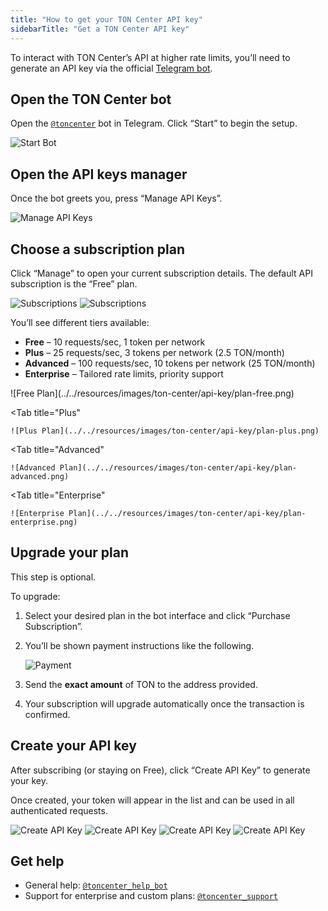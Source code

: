 ```yaml
---
title: "How to get your TON Center API key"
sidebarTitle: "Get a TON Center API key"
---
```


To interact with TON Center’s API at higher rate limits, you’ll need to generate an API key via the official [Telegram bot](https://t.me/toncenter).

## Open the TON Center bot

Open the [`@toncenter`](https://t.me/toncenter) bot in Telegram. Click “Start” to begin the setup.

![Start Bot](../../resources/images/ton-center/api-key/start-bot.png)

## Open the API keys manager

Once the bot greets you, press “Manage API Keys”.

![Manage API Keys](../../resources/images/ton-center/api-key/manage-api-keys.png)

## Choose a subscription plan

Click “Manage” to open your current subscription details. The default API subscription is the “Free” plan.

![Subscriptions](../../resources/images/ton-center/api-key/subscriptions.png)
![Subscriptions](../../resources/images/ton-center/api-key/subscriptions2.png)

You’ll see different tiers available:

- **Free** – 10 requests/sec, 1 token per network
- **Plus** – 25 requests/sec, 3 tokens per network (2.5 TON/month)
- **Advanced** – 100 requests/sec, 10 tokens per network (25 TON/month)
- **Enterprise** – Tailored rate limits, priority support

<Tabs>
  <Tab
    title="Free"
  >
    ![Free Plan](../../resources/images/ton-center/api-key/plan-free.png)
  </Tab>

  <Tab
    title="Plus"
  >
    ![Plus Plan](../../resources/images/ton-center/api-key/plan-plus.png)
  </Tab>

  <Tab
    title="Advanced"
  >
    ![Advanced Plan](../../resources/images/ton-center/api-key/plan-advanced.png)
  </Tab>

  <Tab
    title="Enterprise"
  >
    ![Enterprise Plan](../../resources/images/ton-center/api-key/plan-enterprise.png)
  </Tab>
</Tabs>

## Upgrade your plan

This step is optional.

To upgrade:

1. Select your desired plan in the bot interface and click “Purchase Subscription”.

1. You’ll be shown payment instructions like the following.

   ![Payment](../../resources/images/ton-center/api-key/payment.png)

1. Send the **exact amount** of TON to the address provided.

1. Your subscription will upgrade automatically once the transaction is confirmed.

## Create your API key

After subscribing (or staying on Free), click “Create API Key” to generate your key.

Once created, your token will appear in the list and can be used in all authenticated requests.

![Create API Key](../../resources/images/ton-center/api-key/create-key.png)
![Create API Key](../../resources/images/ton-center/api-key/create-key2.png)
![Create API Key](../../resources/images/ton-center/api-key/create-key3.png)
![Create API Key](../../resources/images/ton-center/api-key/create-key4.png)

## Get help

- General help: [`@toncenter_help_bot`](https://t.me/toncenter_help_bot)
- Support for enterprise and custom plans: [`@toncenter_support`](https://t.me/toncenter_support)

